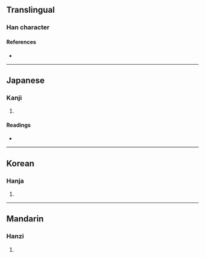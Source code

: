 {{character info/new}}
==Translingual==

===Han character===
{{Han char|rn=29|rad=又|as=08|sn=10|four=|canj=SFE,XSFE|ids=⿰⿸尸示又}}

====References====
* {{Han ref|kx=0166.180|dkj=03173|dj=0378.110|hdz=10399.030|uh=53DE|ud=21470}}

----

==Japanese==

===Kanji===
{{ja-kanji|grade=|rs=又08}}

# {{rfdef|ja|sort=又08}}

====Readings====
* {{ja-readings|on=[[い]] (i)|kun=}}

----

==Korean==

===Hanja===
{{ko-hanja|hangeul=위|rv=wi|mr=wi}}

# {{rfdef|ko|sort=又08}}

----

==Mandarin==

===Hanzi===
{{cmn-hanzi|pin=[[wèi]] ([[wei4]])|wg=wei<sup>4</sup>}}

# {{rfdef|cmn|sort=又08}}